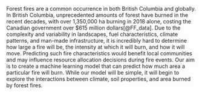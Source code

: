 Forest fires are a common occurrence in both British Columbia and globally. In British Columbia, unprecedented amounts of forest have burned in the recent decades, with over 1,350,000 ha burning in 2018 alone, costing the Canadian government over $615 million dollars[@FF_data]. Due to the complexity and variability in landscapes, fuel characteristics, climate patterns, and man-made infrastructure, it is incredibly hard to determine how large a fire will be, the intensity at which it will burn, and how it will move. Predicting such fire characteristics would benefit local communities and may influence resource allocation decisions during fire events. Our aim is to create a machine learning model that can predict how much area a particular fire will burn. While our model will be simple, it will begin to explore the interactions between climate, soil properties, and area burned by forest fires.